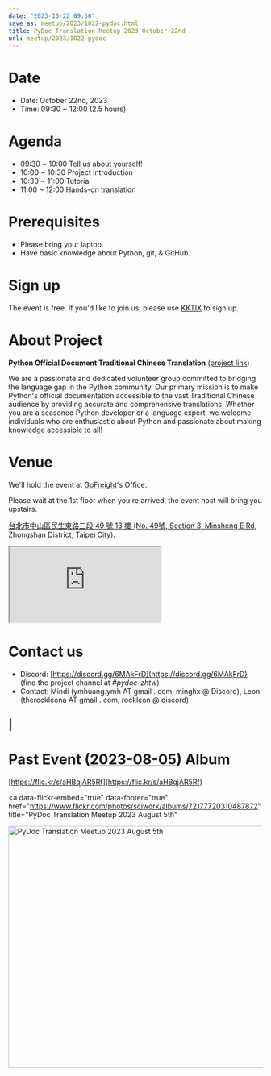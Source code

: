 ```yaml
---
date: "2023-10-22 09:30"
save_as: meetup/2023/1022-pydoc.html
title: PyDoc Translation Meetup 2023 October 22nd
url: meetup/2023/1022-pydoc
---
```


# Date

- Date: October 22nd, 2023
- Time: 09:30 \~ 12:00 (2.5 hours)

# Agenda

- 09:30 \~ 10:00 Tell us about yourself!
- 10:00 \~ 10:30 Project introduction
- 10:30 \~ 11:00 Tutorial
- 11:00 \~ 12:00 Hands-on translation

# Prerequisites

- Please bring your laptop.
- Have basic knowledge about Python, git, & GitHub.

# Sign up

The event is free. If you\'d like to join us, please use
[KKTIX](https://sciwork.kktix.cc/events/pydoc-zhtw-meetup-oct-2023) to
sign up.

# About Project

**Python Official Document Traditional Chinese Translation** ([project
link](https://github.com/python/python-docs-zh-tw))

We are a passionate and dedicated volunteer group committed to bridging
the language gap in the Python community. Our primary mission is to make
Python\'s official documentation accessible to the vast Traditional
Chinese audience by providing accurate and comprehensive translations.
Whether you are a seasoned Python developer or a language expert, we
welcome individuals who are enthusiastic about Python and passionate
about making knowledge accessible to all!

# Venue

We\'ll hold the event at [GoFreight](https://gofreight.com)\'s Office.

Please wait at the 1st floor when you\'re arrived, the event host will
bring you upstairs.

[台北市中山區民生東路三段 49 號 13 樓 (No. 49號, Section 3, Minsheng E
Rd, Zhongshan District, Taipei
City)](https://goo.gl/maps/jtvavku37WujffR97).

<div
  style={{
    overflow: "hidden",
    paddingBottom: "56.25%",
    position: "relative",
    height: 0,
  }}
>
  <iframe
    src="https://www.google.com/maps/embed?pb=!1m18!1m12!1m3!1d3614.293081637916!2d121.5401667!3d25.058053699999995!2m3!1f0!2f0!3f0!3m2!1i1024!2i768!4f13.1!3m3!1m2!1s0x3442abe1799a3629%3A0x64f57e1fbff9d53!2s10491%2C%20Taipei%20City%2C%20Zhongshan%20District%2C%20Section%203%2C%20Minsheng%20E%20Rd%2C%2049%E8%99%9F13%E6%A8%93!5e0!3m2!1sen!2stw!4v1689940740956!5m2!1sen!2stw"
    style={{
      left: 0,
      top: 0,
      height: "100%",
      width: "100%",
      position: "absolute",
      border: 0,
    }}
    allowfullscreen=""
    loading="lazy"
    referrerpolicy="no-referrer-when-downgrade"
  ></iframe>
</div>

# Contact us

- Discord: [https://discord.gg/6MAkFrD](https://discord.gg/6MAkFrD) (find the project channel at
  _#pydoc-zhtw_)
- Contact: Mindi (ymhuang.ymh AT gmail . com, minghx @ Discord), Leon
  (therockleona AT gmail . com, rockleon @ discord)

## \|

# Past Event ([2023-08-05](https://sciwork.dev/meetup/2023/0805-pydoc)) Album

[https://flic.kr/s/aHBqjAR5Rf](https://flic.kr/s/aHBqjAR5Rf)

<a
  data-flickr-embed="true"
  data-footer="true"
  href="https://www.flickr.com/photos/sciwork/albums/72177720310487872"
  title="PyDoc Translation Meetup 2023 August 5th"
>
  <img
    src="https://live.staticflickr.com/65535/53117111971_d38f14efd1_z.jpg"
    width="640"
    height="480"
    alt="PyDoc Translation Meetup 2023 August 5th"
  />
</a>
<script
  async
  src="//embedr.flickr.com/assets/client-code.js"
  charset="utf-8"
></script>
